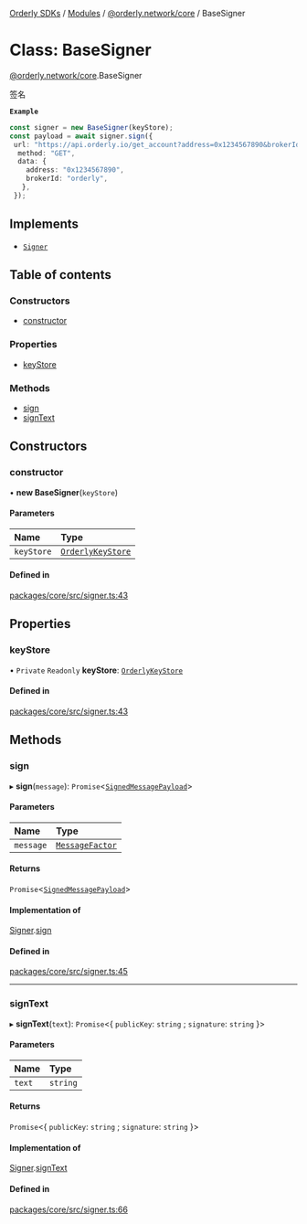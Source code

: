 [Orderly SDKs](./../README) / [Modules](./../modules) / [@orderly.network/core](./../modules/orderly_network_core) / BaseSigner

# Class: BaseSigner

[@orderly.network/core](./../modules/orderly_network_core).BaseSigner

签名

**`Example`**

```ts
const signer = new BaseSigner(keyStore);
const payload = await signer.sign({
 url: "https://api.orderly.io/get_account?address=0x1234567890&brokerId=orderly",
  method: "GET",
  data: {
    address: "0x1234567890",
    brokerId: "orderly",
   },
 });
 ```

## Implements

- [`Signer`](./../interfaces/orderly_network_core.Signer)

## Table of contents

### Constructors

- [constructor](./orderly_network_core.BaseSigner#constructor)

### Properties

- [keyStore](./orderly_network_core.BaseSigner#keystore)

### Methods

- [sign](./orderly_network_core.BaseSigner#sign)
- [signText](./orderly_network_core.BaseSigner#signtext)

## Constructors

### constructor

• **new BaseSigner**(`keyStore`)

#### Parameters

| Name | Type |
| :------ | :------ |
| `keyStore` | [`OrderlyKeyStore`](./../interfaces/orderly_network_core.OrderlyKeyStore) |

#### Defined in

[packages/core/src/signer.ts:43](./https://gitlab.com/orderlynetwork/orderly-fe/orderly-web/-/blob/3f38d838/packages/core/src/signer.ts#L43)

## Properties

### keyStore

• `Private` `Readonly` **keyStore**: [`OrderlyKeyStore`](./../interfaces/orderly_network_core.OrderlyKeyStore)

#### Defined in

[packages/core/src/signer.ts:43](./https://gitlab.com/orderlynetwork/orderly-fe/orderly-web/-/blob/3f38d838/packages/core/src/signer.ts#L43)

## Methods

### sign

▸ **sign**(`message`): `Promise`\<[`SignedMessagePayload`](./../modules/orderly_network_core#signedmessagepayload)\>

#### Parameters

| Name | Type |
| :------ | :------ |
| `message` | [`MessageFactor`](./../modules/orderly_network_core#messagefactor) |

#### Returns

`Promise`\<[`SignedMessagePayload`](./../modules/orderly_network_core#signedmessagepayload)\>

#### Implementation of

[Signer](./../interfaces/orderly_network_core.Signer).[sign](./../interfaces/orderly_network_core.Signer#sign)

#### Defined in

[packages/core/src/signer.ts:45](./https://gitlab.com/orderlynetwork/orderly-fe/orderly-web/-/blob/3f38d838/packages/core/src/signer.ts#L45)

___

### signText

▸ **signText**(`text`): `Promise`\<\{ `publicKey`: `string` ; `signature`: `string`  }\>

#### Parameters

| Name | Type |
| :------ | :------ |
| `text` | `string` |

#### Returns

`Promise`\<\{ `publicKey`: `string` ; `signature`: `string`  }\>

#### Implementation of

[Signer](./../interfaces/orderly_network_core.Signer).[signText](./../interfaces/orderly_network_core.Signer#signtext)

#### Defined in

[packages/core/src/signer.ts:66](./https://gitlab.com/orderlynetwork/orderly-fe/orderly-web/-/blob/3f38d838/packages/core/src/signer.ts#L66)
